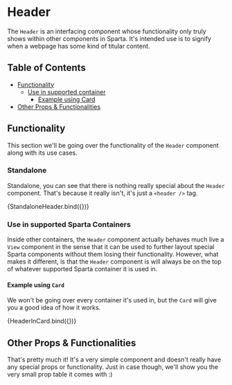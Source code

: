 

<Meta title="Interfacing/Header" component={Header} />

# Header

The `Header` is an interfacing component whose functionality only truly shows within other
components in Sparta. It's intended use is to signify when a webpage has some kind of titular
content.

## Table of Contents

- [Functionality](#functionality)
    - [Use in supported container](#use-in-supported-container)
        - [Example using Card](#example-using-card)
- [Other Props & Functionalities](#other-props--functionalities)

## Functionality

This section we'll be going over the functionality of the `Header` component along with its
use cases.

### Standalone

Standalone, you can see that there is nothing really special about the `Header` component. That's
because it really isn't, it's just a `<header />` tag.

<Canvas>
    <Story name="Standalone Header" args={{ children: 'This is a Header' }}>
        {StandaloneHeader.bind({})}
    </Story>
</Canvas>

### Use in supported Sparta Containers

Inside other containers, the `Header` component actually behaves much live a `View` component in
the sense that it can be used to further layout special Sparta components without them losing their
functionality. However, what makes it different, is that the `Header` component is will always be on
the top of whatever supported Sparta container it is used in.

#### Example using `Card`

We won't be going over every container it's used in, but the `Card` will give you a good idea of
how it works.

<Canvas withSource="open">
    <Story name="Header in Card" args={{ children: "WRONG!" }}>
        {HeaderInCard.bind({})}
    </Story>
</Canvas>

## Other Props & Functionalities

That's pretty much it! It's a very simple component and doesn't really have any special props 
or functionality. Just in case though, we'll show you the very small prop table it comes with :)

<ArgsTable of={Header} />
